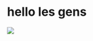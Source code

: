 # **hello les gens**

![](http://localhost:5001/activities/images/image-851da0e0-4b99-4baa-aaf4-8d81de5bb11e1706518686773image.jpg)
